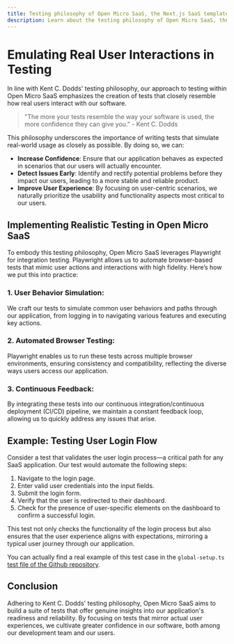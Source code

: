 ```yaml
---
title: Testing philosophy of Open Micro SaaS, the Next.js SaaS template
description: Learn about the testing philosophy of Open Micro SaaS, the Next.js SaaS template.
---
```


# Emulating Real User Interactions in Testing

In line with Kent C. Dodds' testing philosophy, our approach to testing within Open Micro SaaS emphasizes the creation of tests that closely resemble how real users interact with our software.

> "The more your tests resemble the way your software is used, the more confidence they can give you." - Kent C. Dodds

This philosophy underscores the importance of writing tests that simulate real-world usage as closely as possible. By doing so, we can:

- **Increase Confidence**: Ensure that our application behaves as expected in scenarios that our users will actually encounter.
- **Detect Issues Early**: Identify and rectify potential problems before they impact our users, leading to a more stable and reliable product.
- **Improve User Experience**: By focusing on user-centric scenarios, we naturally prioritize the usability and functionality aspects most critical to our users.

## Implementing Realistic Testing in Open Micro SaaS

To embody this testing philosophy, Open Micro SaaS leverages Playwright for integration testing. Playwright allows us to automate browser-based tests that mimic user actions and interactions with high fidelity. Here’s how we put this into practice:

### 1. **User Behavior Simulation**:

We craft our tests to simulate common user behaviors and paths through our application, from logging in to navigating various features and executing key actions.

### 2. **Automated Browser Testing**:

Playwright enables us to run these tests across multiple browser environments, ensuring consistency and compatibility, reflecting the diverse ways users access our application.

### 3. **Continuous Feedback**:

By integrating these tests into our continuous integration/continuous deployment (CI/CD) pipeline, we maintain a constant feedback loop, allowing us to quickly address any issues that arise.

## Example: Testing User Login Flow

Consider a test that validates the user login process—a critical path for any SaaS application. Our test would automate the following steps:

1. Navigate to the login page.
2. Enter valid user credentials into the input fields.
3. Submit the login form.
4. Verify that the user is redirected to their dashboard.
5. Check for the presence of user-specific elements on the dashboard to confirm a successful login.

This test not only checks the functionality of the login process but also ensures that the user experience aligns with expectations, mirroring a typical user journey through our application.

You can actually find a real example of this test case in the `global-setup.ts` [test file of the Github repository](https://github.com/product-makers-hub/open-micro-saas/blob/main/tests/global-setup.ts).

## Conclusion

Adhering to Kent C. Dodds' testing philosophy, Open Micro SaaS aims to build a suite of tests that offer genuine insights into our application's readiness and reliability. By focusing on tests that mirror actual user experiences, we cultivate greater confidence in our software, both among our development team and our users.
